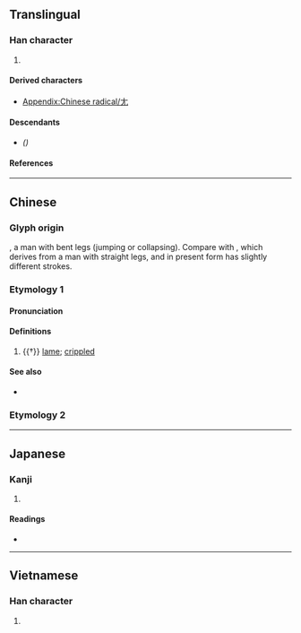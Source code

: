 {{also|ㄤ|尤|尣}}
{{character info}}
{{character info|⼪}}
{{character info|⺐}}
{{character info|0x2F875}}
==Translingual==
{{stroke order|type=animate}}

===Han character===
{{Han char|rn=43|rad=尢|as=00|sn=3|four=40010|canj=KU,XKU|ids=⿸𠂇乚}}

# {{mul-kangxi radical-def}}

====Derived characters====
* [[Appendix:Chinese radical/尢]]

====Descendants====
* {{l|mul|ㄤ}} ''({{w|Bopomofo|Zhuyin alphabet}})''

====References====
{{Han ref|kx=0298.020|dkj=07539|dj=0593.010|hdz=10551.100|uh=5C22}}

----

==Chinese==

===Glyph origin===
{{Han etyl}}
{{liushu|i}}, a man with bent legs (jumping or collapsing). Compare with {{zh-l|*大}}, which derives from a man with straight legs, and in present form has slightly different strokes.

===Etymology 1===
{{zh-forms|alt=兀,𡯁,尣,𡯂}}

====Pronunciation====
{{zh-pron
|m=wāng
|c=wong1
|h=
|mn=ong
|w=
|mc=y
|oc=
|cat=a
}}

====Definitions====
{{zh-hanzi}}

# {{†}} [[lame]]; [[crippled]]

====See also====
* {{zh-l|尪}} {{attn|zh|is this an alt form of 尪?}}

===Etymology 2===
{{zh-see|尤|v}}

----

==Japanese==

===Kanji===
{{ja-kanji|grade=9|rs=尢00}}

# {{rfdef|ja|sort=尢00}}

====Readings====
* {{ja-readings|on=[[おう]] (ō)|kun=[[あしなえ]] (ashinae), [[せむし]] (semushi)}}

----

==Vietnamese==

===Han character===
{{vi-readings|reading=uông, vưu|rs=尢00}}

# {{rfdef|vi|sort=尢00}}

[[Category:CJKV radicals| ]]